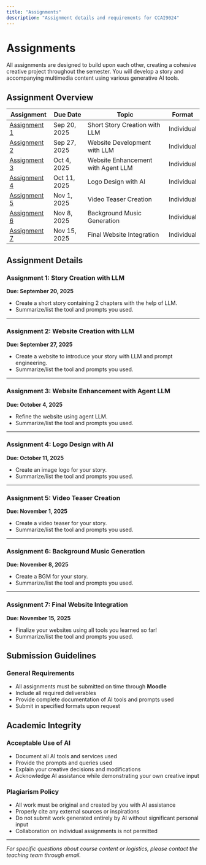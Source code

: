 ```yaml
---
title: "Assignments"
description: "Assignment details and requirements for CCAI9024"
---
```


# Assignments

All assignments are designed to build upon each other, creating a cohesive creative project throughout the semester. You will develop a story and accompanying multimedia content using various generative AI tools.

## Assignment Overview

| Assignment | Due Date | Topic | Format |
|------------|----------|-------|--------|
| [Assignment 1](#assignment-1-story-creation-with-llm) | Sep 20, 2025 | Short Story Creation with LLM | Individual |
| [Assignment 2](#assignment-2-website-creation-with-llm) | Sep 27, 2025 | Website Development with LLM | Individual |
| [Assignment 3](#assignment-3-website-enhancement-with-agent-llm) | Oct 4, 2025 | Website Enhancement with Agent LLM | Individual |
| [Assignment 4](#assignment-4-logo-design-with-ai) | Oct 11, 2025 | Logo Design with AI | Individual |
| [Assignment 5](#assignment-5-video-teaser-creation) | Nov 1, 2025 | Video Teaser Creation | Individual|
| [Assignment 6](#assignment-6-background-music-generation) | Nov 8, 2025 | Background Music Generation | Individual |
| [Assignment 7](#assignment-7-final-website-integration) | Nov 15, 2025 | Final Website Integration | Individual |

## Assignment Details

### Assignment 1: Story Creation with LLM
**Due: September 20, 2025**

- Create a short story containing 2 chapters with the help of LLM.
- Summarize/list the tool and prompts you used.

---

### Assignment 2: Website Creation with LLM
**Due: September 27, 2025**

- Create a website to introduce your story with LLM and prompt engineering.
- Summarize/list the tool and prompts you used.

---

### Assignment 3: Website Enhancement with Agent LLM
**Due: October 4, 2025**

- Refine the website using agent LLM.
- Summarize/list the tool and prompts you used.

---

### Assignment 4: Logo Design with AI
**Due: October 11, 2025**

- Create an image logo for your story. 
- Summarize/list the tool and prompts you used.

---

### Assignment 5: Video Teaser Creation
**Due: November 1, 2025**

- Create a video teaser for your story. 
- Summarize/list the tool and prompts you used.

---

### Assignment 6: Background Music Generation
**Due: November 8, 2025**

- Create a BGM for your story. 
- Summarize/list the tool and prompts you used.
---

### Assignment 7: Final Website Integration
**Due: November 15, 2025**

- Finalize your websites using all tools you learned so far! 
- Summarize/list the tool and prompts you used.

## Submission Guidelines

### General Requirements
- All assignments must be submitted on time through **Moodle**
- Include all required deliverables
- Provide complete documentation of AI tools and prompts used
- Submit in specified formats upon request


## Academic Integrity

### Acceptable Use of AI
- Document all AI tools and services used
- Provide the prompts and queries used
- Explain your creative decisions and modifications
- Acknowledge AI assistance while demonstrating your own creative input

### Plagiarism Policy
- All work must be original and created by you with AI assistance
- Properly cite any external sources or inspirations
- Do not submit work generated entirely by AI without significant personal input
- Collaboration on individual assignments is not permitted

---

*For specific questions about course content or logistics, please contact the teaching team through email.*